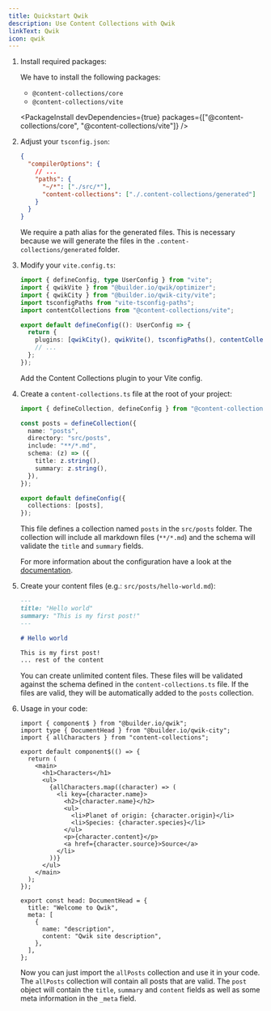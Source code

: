 ```yaml
---
title: Quickstart Qwik
description: Use Content Collections with Qwik
linkText: Qwik
icon: qwik
---
```


1. Install required packages:

   We have to install the following packages:

   - `@content-collections/core`
   - `@content-collections/vite`

   <PackageInstall devDependencies={true} packages={["@content-collections/core", "@content-collections/vite"]} />

1. Adjust your `tsconfig.json`:

   ```json
   {
     "compilerOptions": {
       // ...
       "paths": {
         "~/*": ["./src/*"],
         "content-collections": ["./.content-collections/generated"]
       }
     }
   }
   ```

   We require a path alias for the generated files.
   This is necessary because we will generate the files in the `.content-collections/generated` folder.

1. Modify your `vite.config.ts`:

   ```ts
   import { defineConfig, type UserConfig } from "vite";
   import { qwikVite } from "@builder.io/qwik/optimizer";
   import { qwikCity } from "@builder.io/qwik-city/vite";
   import tsconfigPaths from "vite-tsconfig-paths";
   import contentCollections from "@content-collections/vite";

   export default defineConfig((): UserConfig => {
     return {
       plugins: [qwikCity(), qwikVite(), tsconfigPaths(), contentCollections()],
       // ...
     };
   });
   ```

   Add the Content Collections plugin to your Vite config.

1. Create a `content-collections.ts` file at the root of your project:

   ```ts
   import { defineCollection, defineConfig } from "@content-collections/core";

   const posts = defineCollection({
     name: "posts",
     directory: "src/posts",
     include: "**/*.md",
     schema: (z) => ({
       title: z.string(),
       summary: z.string(),
     }),
   });

   export default defineConfig({
     collections: [posts],
   });
   ```

   This file defines a collection named `posts` in the `src/posts` folder.
   The collection will include all markdown files (`**/*.md`) and the schema will validate the `title` and `summary` fields.

   For more information about the configuration have a look at the [documentation](/docs/main/configuration).

1. Create your content files (e.g.: `src/posts/hello-world.md`):

   ```md
   ---
   title: "Hello world"
   summary: "This is my first post!"
   ---

   # Hello world

   This is my first post!
   ... rest of the content
   ```

   You can create unlimited content files.
   These files will be validated against the schema defined in the `content-collections.ts` file.
   If the files are valid, they will be automatically added to the `posts` collection.

1. Usage in your code:

   ```tsx
   import { component$ } from "@builder.io/qwik";
   import type { DocumentHead } from "@builder.io/qwik-city";
   import { allCharacters } from "content-collections";

   export default component$(() => {
     return (
       <main>
         <h1>Characters</h1>
         <ul>
           {allCharacters.map((character) => (
             <li key={character.name}>
               <h2>{character.name}</h2>
               <ul>
                 <li>Planet of origin: {character.origin}</li>
                 <li>Species: {character.species}</li>
               </ul>
               <p>{character.content}</p>
               <a href={character.source}>Source</a>
             </li>
           ))}
         </ul>
       </main>
     );
   });

   export const head: DocumentHead = {
     title: "Welcome to Qwik",
     meta: [
       {
         name: "description",
         content: "Qwik site description",
       },
     ],
   };
   ```

   Now you can just import the `allPosts` collection and use it in your code.
   The `allPosts` collection will contain all posts that are valid.
   The `post` object will contain the `title`, `summary` and `content` fields as well as some meta information in the `_meta` field.
